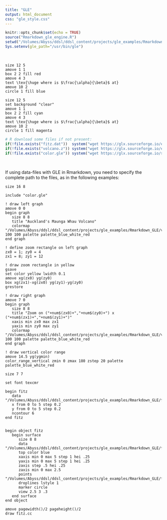 ```yaml
---
title: "GLE"
output: html_document
css: "gle_style.css"
---
```


```r
knitr::opts_chunk$set(echo = TRUE)
source("Rmarkdown_gle_engine.R")
setwd("/Volumes/Abyss/ddsl/ddsl_content/projects/gle_examples/Rmarkdown_GLE")
Sys.setenv(gle_path="/usr/bin/gle")
```

<br/>

```gle
size 12 5
amove 1 1
box 2 2 fill red
amove 4 3
text \tex{\huge where is $\frac{\alpha}{\beta}$ at}
amove 10 2
circle 1 fill blue
```


```gle
size 12 5
set background "clear"
amove 1 1
box 2 2 fill cyan
amove 4 3
text \tex{\huge where is $\frac{\alpha}{\beta}$ at}
amove 10 2
circle 1 fill magenta
```


```r
# R download some files if not present:
if(!file.exists("fitz.dat"))  system("wget https://glx.sourceforge.io/examples/3dplots/fitz.dat")
if(!file.exists("volcano.z")) system("wget https://glx.sourceforge.io/examples/3dplots/volcano.z")
if(!file.exists("color.gle")) system("wget https://glx.sourceforge.io/subroutines/color.gle")
```
<br/>

If using data-files with GLE in Rmarkdown, you need to specify the complete path to the files, as in the following examples:

```gle
size 16 8

include "color.gle"

! draw left graph
amove 0 0
begin graph
   size 8 8
   title "Auckland's Maunga Whau Volcano"
   colormap "/Volumes/Abyss/ddsl/ddsl_content/projects/gle_examples/Rmarkdown_GLE/volcano.z" 100 100 palette palette_blue_white_red
end graph

! define zoom rectangle on left graph
zx0 = 1; zy0 = 4
zx1 = 8; zy1 = 12

! draw zoom rectangle in yellow
gsave
set color yellow lwidth 0.1
amove xg(zx0) yg(zy0)
box xg(zx1)-xg(zx0) yg(zy1)-yg(zy0)
grestore

! draw right graph
amove 7 0
begin graph
   size 8 8
   title "Zoom on ("+num$(zx0)+","+num$(zy0)+") x ("+num$(zx1)+","+num$(zy1)+")"
   xaxis min zx0 max zx1
   yaxis min zy0 max zy1
   colormap "/Volumes/Abyss/ddsl/ddsl_content/projects/gle_examples/Rmarkdown_GLE/volcano.z" 100 100 palette palette_blue_white_red
end graph

! draw vertical color range
amove 14.5 yg(ygmin)
color_range_vertical zmin 0 zmax 180 zstep 20 palette palette_blue_white_red
```


```gle
size 7 7

set font texcmr

begin fitz
   data "/Volumes/Abyss/ddsl/ddsl_content/projects/gle_examples/Rmarkdown_GLE/fitz.dat"
   x from 0 to 5 step 0.2
   y from 0 to 5 step 0.2
   ncontour 6
end fitz


begin object fitz
   begin surface
      size 8 8
      data "/Volumes/Abyss/ddsl/ddsl_content/projects/gle_examples/Rmarkdown_GLE/fitz.z"
      top color blue
      xaxis min 0 max 5 step 1 hei .25
      yaxis min 0 max 5 step 1 hei .25
      zaxis step .5 hei .25
      zaxis min 0 max 2.5
      points "/Volumes/Abyss/ddsl/ddsl_content/projects/gle_examples/Rmarkdown_GLE/fitz.dat"
      droplines lstyle 1
      marker circle
      view 2.5 3 .3
   end surface
end object

amove pagewidth()/2 pageheight()/2
draw fitz.cc
```



